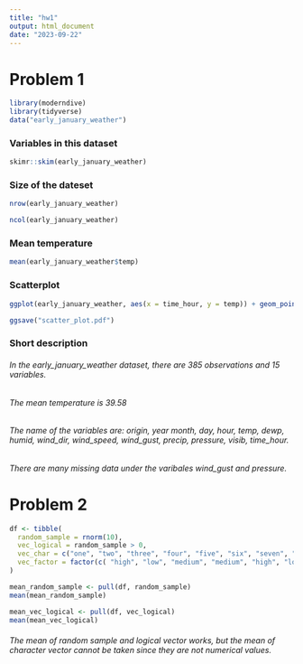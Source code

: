 ```yaml
---
title: "hw1"
output: html_document
date: "2023-09-22"
---
```


# Problem 1

```r
library(moderndive)
library(tidyverse)
data("early_january_weather")
```
### Variables in this dataset

```r
skimr::skim(early_january_weather)
```
### Size of the dateset

```r
nrow(early_january_weather)

ncol(early_january_weather)
```
### Mean temperature
```r
mean(early_january_weather$temp)
```
### Scatterplot
```r

ggplot(early_january_weather, aes(x = time_hour, y = temp)) + geom_point(aes(col = humid)) + labs(y = "Temperature", x = "Time", title = "Different Time Temperature")

ggsave("scatter_plot.pdf")

```

### Short description

###### In the early_january_weather dataset, there are 385 observations and 15 variables. 
###### The mean temperature is 39.58 
###### The name of the variables are: origin, year month, day, hour, temp, dewp, humid, wind_dir, wind_speed, wind_gust, precip, pressure, visib, time_hour. 
###### There are many missing data under the varibales wind_gust and pressure. 

# Problem 2
```r
df <- tibble(
  random_sample = rnorm(10), 
  vec_logical = random_sample > 0,
  vec_char = c("one", "two", "three", "four", "five", "six", "seven", "eight", "nine", "ten"), 
  vec_factor = factor(c( "high", "low", "medium", "medium", "high", "low", "high", "low", "low", "medium"))
)

mean_random_sample <- pull(df, random_sample)
mean(mean_random_sample)

mean_vec_logical <- pull(df, vec_logical)
mean(mean_vec_logical)

```
###### The mean of random sample and logical vector works, but the mean of character vector cannot be taken since they are not numerical values. 
